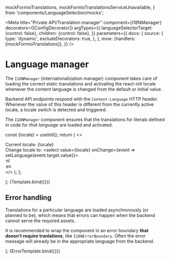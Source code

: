 
  mockFormioTranslations,
  mockFormioTranslationsServiceUnavailable,
} from 'components/LanguageSelection/mocks';

<Meta
  title="Private API/Translation manager"
  component={I18NManager}
  decorators={[ConfigDecorator]}
  argTypes={{
    languageSelectorTarget: {control: false},
    children: {control: false},
  }}
  parameters={{
    docs: {
      source: {
        type: 'dynamic',
        excludeDecorators: true,
      },
    },
    msw: {handlers: [mockFormioTranslations]},
  }}
/>

# Language manager

The `I18NManager` (internationalization manager) component takes care of loading the correct static
translations and activating the react-intl locale whenever the content language is changed from the
default or initial value.

Backend API endpoints respond with the `Content-Language` HTTP header. Whenever the value of this
header is different from the currently active locale, a locale switch is detected and triggered.

The `I18NManager` component ensures that the translations for literals defined in code for _that
language_ are loaded and activated.

  const {locale} = useIntl();
  return (
    <>
      <div>Current locale: {locale}</div>
      <div>
        Change locale to:
        <select value={locale} onChange={event => setLanguage(event.target.value)}>
          <option value="nl">nl</option>
          <option value="en">en</option>
        </select>
      </div>
    </>
  );
};

  <I18NManager languageSelectorTarget={null}>
    <Debug />
  </I18NManager>
);

<Canvas>
  <Story name="Default">{Template.bind({})}</Story>
</Canvas>

## Error handling

Translations for a particular language are loaded asynchronously (or planned to be), which means
that errors can happen when the backend cannot serve the required assets.

It is recommended to wrap the component in an error boundary **that doesn't require tranlations**,
like `I18NErrorBoundary`. Often the error message will already be in the appropriate language from
the backend.

  <I18NErrorBoundary>
    <I18NManager languageSelectorTarget={null}>
      <Debug />
    </I18NManager>
  </I18NErrorBoundary>
);

<Canvas>
  <Story
    name="Error loading assets"
    parameters={{
      msw: {handlers: [mockFormioTranslationsServiceUnavailable]},
    }}
  >
    {ErrorTemplate.bind({})}
  </Story>
</Canvas>
